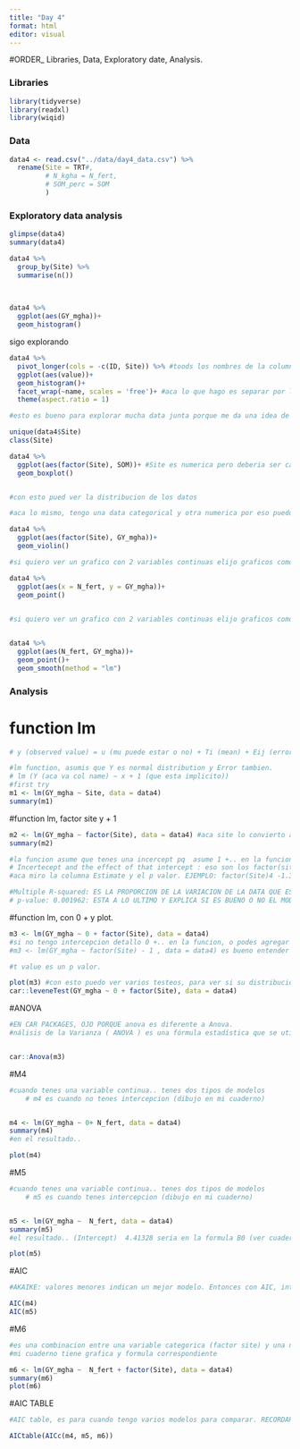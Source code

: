 ```yaml
---
title: "Day 4"
format: html
editor: visual
---
```


#ORDER\_ Libraries, Data, Exploratory date, Analysis.

### Libraries

```r
library(tidyverse)
library(readxl)
library(wiqid)
```

### Data

```r
data4 <- read.csv("../data/day4_data.csv") %>% 
  rename(Site = TRT#,
         # N_kgha = N_fert,
         # SOM_perc = SOM
         ) 
```

### Exploratory data analysis

```r
glimpse(data4)
summary(data4)
```

```r

data4 %>%
  group_by(Site) %>%
  summarise(n())
  
  
```

```r

data4 %>% 
  ggplot(aes(GY_mgha))+
  geom_histogram()


```

sigo explorando

```r

data4 %>%
  pivot_longer(cols = -c(ID, Site)) %>% #toods los nombres de la columna se convierten en una columna y cada valor va a su columna correspondiente
  ggplot(aes(value))+
  geom_histogram()+
  facet_wrap(~name, scales = 'free')+ #aca lo que hago es separar por la columna name y lo hago en free scale porque se ve mejor cada uno.
  theme(aspect.ratio = 1)

#esto es bueno para explorar mucha data junta porque me da una idea de que tengo

```

```r
unique(data4$Site)
class(Site)
```

```r
data4 %>% 
  ggplot(aes(factor(Site), SOM))+ #Site es numerica pero deberia ser categorica por eso va entre factor() y SOM es continua.
  geom_boxplot()


#con esto pued ver la distribucion de los datos
```

```r
#aca lo mismo, tengo una data categorical y otra numerica por eso puedo usar este tipo de graficos.

data4 %>% 
  ggplot(aes(factor(Site), GY_mgha))+
  geom_violin()

```

```r
#si quiero ver un grafico con 2 variables continuas elijo graficos como el de puntos 

data4 %>% 
  ggplot(aes(x = N_fert, y = GY_mgha))+
  geom_point()
              
```

```r
#si quiero ver un grafico con 2 variables continuas elijo graficos como puntos 


data4 %>% 
  ggplot(aes(N_fert, GY_mgha))+
  geom_point()+
  geom_smooth(method = "lm")

```

### Analysis

# function lm

```r
# y (observed value) = u (mu puede estar o no) + Ti (mean) + Eij (error)

#lm function, asumis que Y es normal distribution y Error tambien.
# lm (Y (aca va col name) ~ x + 1 (que esta implicito))
#first try
m1 <- lm(GY_mgha ~ Site, data = data4)
summary(m1)

```

#function lm, factor site y + 1

```r
m2 <- lm(GY_mgha ~ factor(Site), data = data4) #aca site lo convierto a factor porque es class numeric y necesita ser categorical.
summary(m2)

#la funcion asume que tenes una incercept pq  asume 1 +.. en la funcion.
# Incertecept and the effect of that intercept : eso son los factor(site)2, factor(site)3.. que tengo en la columna cuando corro la funcion en summary. 
#aca miro la columna Estimate y el p valor. EJEMPLO: factor(Site)4 -1.32513 (estimate) 0.37063 (Std. Error) -3.575  0.0010 (p value o Pr(>|t|)), ACA TENGO UN P VALOR MENOR A 0.005, ESO QUIERE DECIR QUE SE CUMPLE MI "HIPOTESIS"

#Multiple R-squared: ES LA PROPORCION DE LA VARIACION DE LA DATA QUE ES EXPLICADA POR EL MODELO.
# p-value: 0.001962: ESTA A LO ULTIMO Y EXPLICA SI ES BUENO O NO EL MODELO, CON TODOS LOS DATOS.


```

#function lm, con 0 + y plot.

```r
m3 <- lm(GY_mgha ~ 0 + factor(Site), data = data4) 
#si no tengo intercepcion detallo 0 +.. en la funcion, o podes agregar un -1 despues de factor(site)
#m3 <- lm(GY_mgha ~ factor(Site) - 1 , data = data4) es bueno entender cuando hago un modelo. ACA ES OBVIO QUE YIELD ES DIFERENTE DE 0 POR ESO TENGO DIFERENCIAS SIGNIFICATIVAS CUANDO CORRO LA FUNCION.

#t value es un p valor.

plot(m3) #con esto puedo ver varios testeos, para ver si su distribucion es normal o no
car::leveneTest(GY_mgha ~ 0 + factor(Site), data = data4)
```

#ANOVA

```r
#EN CAR PACKAGES, OJO PORQUE anova es diferente a Anova.
#nálisis de la Varianza ( ANOVA ) es una fórmula estadística que se utiliza para comparar las varianzas entre las medias (o el promedio) de diferentes grupos. Una variedad de contextos lo utilizan para determinar si existe alguna diferencia entre las medias de los diferentes grupos.


car::Anova(m3)


```

#M4

```r
#cuando tenes una variable continua.. tenes dos tipos de modelos 
    # m4 es cuando no tenes intercepcion (dibujo en mi cuaderno)


m4 <- lm(GY_mgha ~ 0+ N_fert, data = data4) 
summary(m4)
#en el resultado.. 

plot(m4)
```

#M5

```r
#cuando tenes una variable continua.. tenes dos tipos de modelos 
    # m5 es cuando tenes intercepcion (dibujo en mi cuaderno)


m5 <- lm(GY_mgha ~  N_fert, data = data4) 
summary(m5)
#el resultado.. (Intercept)  4.41328 seria en la formula B0 (ver cuaderno)

plot(m5)
```

#AIC

```r
#AKAIKE: valores menores indican un mejor modelo. Entonces con AIC, intento ver cual modelo explica mejor, 

AIC(m4)
AIC(m5)

```

#M6

```r
#es una combinacion entre una variable categorica (factor site) y una numerica (n ferti y su efecto es la pendiente en la grafica)
#mi cuaderno tiene grafica y formula correspondiente

m6 <- lm(GY_mgha ~  N_fert + factor(Site), data = data4) 
summary(m6) 
plot(m6)

```

#AIC TABLE

```r
#AIC table, es para cuando tengo varios modelos para comparar. RECORDAR QUE VALORES DE AICc es.. que el que tenga el valor mas bajo, es el modelo que mejor lo explica.

AICtable(AICc(m4, m5, m6))
```
